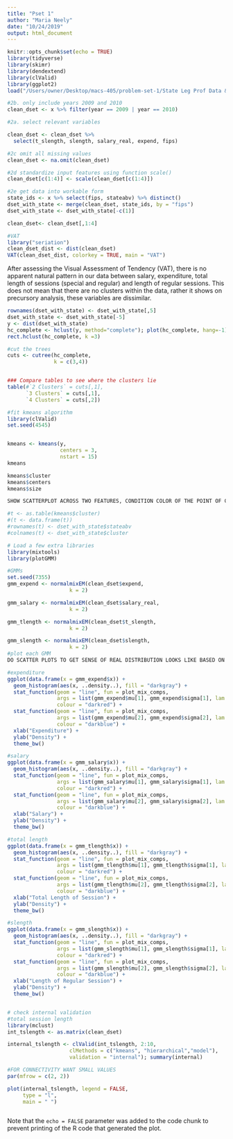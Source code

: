 ```yaml
---
title: "Pset 1"
author: "Maria Neely"
date: "10/24/2019"
output: html_document
---
```


```r
knitr::opts_chunk$set(echo = TRUE)
library(tidyverse)
library(skimr)
library(dendextend)
library(clValid)
library(ggplot2)
load("/Users/owner/Desktop/macs-405/problem-set-1/State Leg Prof Data & Codebook/legprof-components.v1.0.RData")
```


```r
#2b. only include years 2009 and 2010
clean_dset <- x %>% filter(year == 2009 | year == 2010)

#2a. select relevant variables 

clean_dset <- clean_dset %>% 
  select(t_slength, slength, salary_real, expend, fips)

#2c omit all missing values
clean_dset <- na.omit(clean_dset)

#2d standardize input features using function scale()
clean_dset[c(1:4)] <- scale(clean_dset[c(1:4)])

#2e get data into workable form
state_ids <- x %>% select(fips, stateabv) %>% distinct()
dset_with_state <- merge(clean_dset, state_ids, by = "fips")
dset_with_state <- dset_with_state[-c(1)]

clean_dset<- clean_dset[,1:4]

```


```r
#VAT
library("seriation")
clean_dset_dist <- dist(clean_dset)
VAT(clean_dset_dist, colorkey = TRUE, main = "VAT")

```
After assessing the Visual Assessment of Tendency (VAT), there is no apparent natural pattern in our data between salary, expenditure, total length of sessions (special and regular) and length of regular sessions. This does not mean that there are no clusters within the data, rather it shows on precursory analysis, these variables are dissimilar. 

```r
rownames(dset_with_state) <- dset_with_state[,5]
dset_with_state <- dset_with_state[-5]
y <- dist(dset_with_state)
hc_complete <- hclust(y, method="complete"); plot(hc_complete, hang=-1)
rect.hclust(hc_complete, k =3)

#cut the trees
cuts <- cutree(hc_complete, 
               k = c(3,4))


### Compare tables to see where the clusters lie
table(#`2 Clusters` = cuts[,1], 
      `3 Clusters` = cuts[,1],
      `4 Clusters` = cuts[,2])

```

```r
#fit kmeans algorithm 
library(clValid)
set.seed(4545)


kmeans <- kmeans(y, 
                 centers = 3,
                 nstart = 15)
kmeans

kmeans$cluster
kmeans$centers
kmeans$size

SHOW SCATTERPLOT ACROSS TWO FEATURES, CONDITION COLOR OF THE POINT OF CLUSTER ASSIGNMENTS

#t <- as.table(kmeans$cluster)
#(t <- data.frame(t))
#rownames(t) <- dset_with_state$stateabv
#colnames(t) <- dset_with_state$cluster


```

```r
# Load a few extra libraries
library(mixtools)
library(plotGMM)

#GMMs
set.seed(7355) 
gmm_expend <- normalmixEM(clean_dset$expend, 
                    k = 2) 

gmm_salary <- normalmixEM(clean_dset$salary_real, 
                    k = 2) 

gmm_tlength <- normalmixEM(clean_dset$t_slength, 
                    k = 2) 

gmm_slength <- normalmixEM(clean_dset$slength, 
                    k = 2) 
#plot each GMM
DO SCATTER PLOTS TO GET SENSE OF REAL DISTRIBUTION LOOKS LIKE BASED ON ASSIGNMENTS

#expenditure
ggplot(data.frame(x = gmm_expend$x)) +
  geom_histogram(aes(x, ..density..), fill = "darkgray") +
  stat_function(geom = "line", fun = plot_mix_comps,
                args = list(gmm_expend$mu[1], gmm_expend$sigma[1], lam = gmm_expend$lambda[1]),
                colour = "darkred") +
  stat_function(geom = "line", fun = plot_mix_comps,
                args = list(gmm_expend$mu[2], gmm_expend$sigma[2], lam = gmm_expend$lambda[2]),
                colour = "darkblue") +
  xlab("Expenditure") +
  ylab("Density") + 
  theme_bw()

#salary
ggplot(data.frame(x = gmm_salary$x)) +
  geom_histogram(aes(x, ..density..), fill = "darkgray") +
  stat_function(geom = "line", fun = plot_mix_comps,
                args = list(gmm_salary$mu[1], gmm_salary$sigma[1], lam = gmm_salary$lambda[1]),
                colour = "darkred") +
  stat_function(geom = "line", fun = plot_mix_comps,
                args = list(gmm_salary$mu[2], gmm_salary$sigma[2], lam = gmm_salary$lambda[2]),
                colour = "darkblue") +
  xlab("Salary") +
  ylab("Density") + 
  theme_bw()

#total length
ggplot(data.frame(x = gmm_tlength$x)) +
  geom_histogram(aes(x, ..density..), fill = "darkgray") +
  stat_function(geom = "line", fun = plot_mix_comps,
                args = list(gmm_tlength$mu[1], gmm_tlength$sigma[1], lam = gmm_tlength$lambda[1]),
                colour = "darkred") +
  stat_function(geom = "line", fun = plot_mix_comps,
                args = list(gmm_tlength$mu[2], gmm_tlength$sigma[2], lam = gmm_tlength$lambda[2]),
                colour = "darkblue") +
  xlab("Total Length of Session") +
  ylab("Density") + 
  theme_bw()

#slength
ggplot(data.frame(x = gmm_slength$x)) +
  geom_histogram(aes(x, ..density..), fill = "darkgray") +
  stat_function(geom = "line", fun = plot_mix_comps,
                args = list(gmm_slength$mu[1], gmm_slength$sigma[1], lam = gmm_slength$lambda[1]),
                colour = "darkred") +
  stat_function(geom = "line", fun = plot_mix_comps,
                args = list(gmm_slength$mu[2], gmm_slength$sigma[2], lam = gmm_slength$lambda[2]),
                colour = "darkblue") +
  xlab("Length of Regular Session") +
  ylab("Density") + 
  theme_bw()

```
```r

```

```r
# check internal validation
#total session length
library(mclust)
int_tslength <- as.matrix(clean_dset)

internal_tslength <- clValid(int_tslength, 2:10, 
                    clMethods = c("kmeans", "hierarchical","model"), 
                    validation = "internal"); summary(internal)

#FOR CONNECTIVITY WANT SMALL VALUES
par(mfrow = c(2, 2))

plot(internal_tslength, legend = FALSE,
     type = "l",
     main = " ")



```

Note that the `echo = FALSE` parameter was added to the code chunk to prevent printing of the R code that generated the plot.
